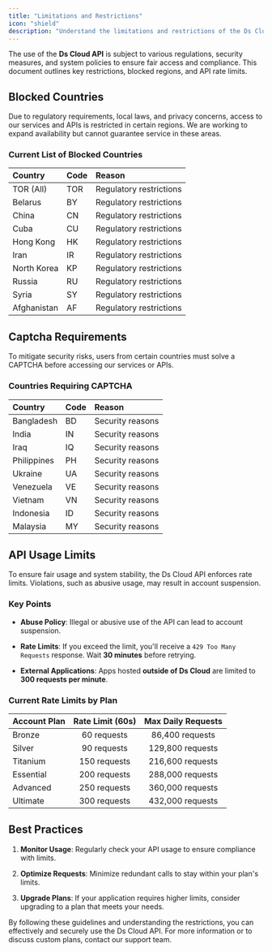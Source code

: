 ```yaml
---
title: "Limitations and Restrictions"
icon: "shield"
description: "Understand the limitations and restrictions of the Ds Cloud API."
---
```


The use of the **Ds Cloud API** is subject to various regulations, security measures, and system policies to ensure fair access and compliance. This document outlines key restrictions, blocked regions, and API rate limits.

## Blocked Countries

Due to regulatory requirements, local laws, and privacy concerns, access to our services and APIs is restricted in certain regions. We are working to expand availability but cannot guarantee service in these areas.

### Current List of Blocked Countries

| Country     | Code | Reason                  |
| :---------- | :--- | :---------------------- |
| TOR (All)   | TOR  | Regulatory restrictions |
| Belarus     | BY   | Regulatory restrictions |
| China       | CN   | Regulatory restrictions |
| Cuba        | CU   | Regulatory restrictions |
| Hong Kong   | HK   | Regulatory restrictions |
| Iran        | IR   | Regulatory restrictions |
| North Korea | KP   | Regulatory restrictions |
| Russia      | RU   | Regulatory restrictions |
| Syria       | SY   | Regulatory restrictions |
| Afghanistan | AF   | Regulatory restrictions |

## Captcha Requirements

To mitigate security risks, users from certain countries must solve a CAPTCHA before accessing our services or APIs.

### Countries Requiring CAPTCHA

| Country     | Code | Reason           |
| :---------- | :--- | :--------------- |
| Bangladesh  | BD   | Security reasons |
| India       | IN   | Security reasons |
| Iraq        | IQ   | Security reasons |
| Philippines | PH   | Security reasons |
| Ukraine     | UA   | Security reasons |
| Venezuela   | VE   | Security reasons |
| Vietnam     | VN   | Security reasons |
| Indonesia   | ID   | Security reasons |
| Malaysia    | MY   | Security reasons |

## API Usage Limits

To ensure fair usage and system stability, the Ds Cloud API enforces rate limits. Violations, such as abusive usage, may result in account suspension.

### Key Points

* **Abuse Policy**: Illegal or abusive use of the API can lead to account suspension.

* **Rate Limits**: If you exceed the limit, you'll receive a `429 Too Many Requests` response. Wait **30 minutes** before retrying.

* **External Applications**: Apps hosted **outside of Ds Cloud** are limited to **300 requests per minute**.

### Current Rate Limits by Plan

| Account Plan    | Rate Limit (60s) | Max Daily Requests |
| :-------------- | :--------------: | :----------------: |
| Bronze          |    60 requests   |   86,400 requests  |
| Silver          |    90 requests   |  129,800 requests  |
| Titanium        |   150 requests   |  216,600 requests  |
| Essential       |   200 requests   |  288,000 requests  |
| Advanced        |   250 requests   |  360,000 requests  |
| Ultimate        |   300 requests   |  432,000 requests  |

## Best Practices

1. **Monitor Usage**: Regularly check your API usage to ensure compliance with limits.

2. **Optimize Requests**: Minimize redundant calls to stay within your plan's limits.

3. **Upgrade Plans**: If your application requires higher limits, consider upgrading to a plan that meets your needs.

By following these guidelines and understanding the restrictions, you can effectively and securely use the Ds Cloud API. For more information or to discuss custom plans, contact our support team.